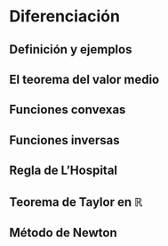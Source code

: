 # Diferenciación

## Definición y ejemplos

##  El teorema del valor medio

## Funciones convexas

## Funciones inversas

## Regla de L'Hospital

## Teorema de Taylor en $\mathbb{R}$

## Método de Newton